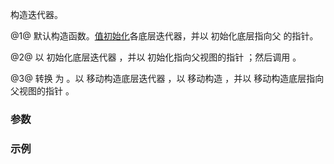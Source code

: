 {{cpp/ranges/join_view/iterator/title|''iterator''}}
{{cpp/ranges/join_view/navbar}}

{{dcl begin}}
{{dcl|num=1|since=c++20|1=
/*iterator*/() requires std::default_initializable&lt;OuterIter&gt; &amp;&amp;
                        std::default_initializable&lt;InnerIter&gt; = default;
}}
{{dcl|num=2|since=c++20|1=
constexpr /*iterator*/( Parent&amp; parent, OuterIter outer );
}}
{{dcl|num=3|since=c++20|1=
constexpr /*iterator*/( /*iterator*/&lt;!Const&gt; i )
    requires Const &amp;&amp;
             std::convertible_to&lt;ranges::iterator_t&lt;V&gt;, OuterIter&gt; &amp;&amp;
             std::convertible_to&lt;ranges::iterator_t&lt;InnerRng&gt;, InnerIter&gt;;
}}
{{dcl end}}

构造迭代器。

@1@ 默认构造函数。[[cpp/language/value initialization|值初始化]]各底层迭代器，并以 {{c|nullptr}} 初始化底层指向父 {{lc|ranges::join_view}} 的指针。

@2@ 以 {{c|std::move(outer)}} 初始化底层迭代器 {{rlpi|/#数据成员|outer_}}，并以 {{c|std::addressof(parent)}} 初始化指向父视图的指针 {{rlpi|/#数据成员|parent_}}；然后调用 {{rlpf|satisfy}}。

@3@ 转换 {{c|/*iterator*/&lt;false&gt;}} 为 {{c|/*iterator*/&lt;true&gt;}}。以 {{c|std::move(i.outer_)}} 移动构造底层迭代器 {{rlpi|/#数据成员|outer_}}，以 {{c|std::move(i.inner_)}} 移动构造 {{rlpi|/#数据成员|inner_}}，并以 {{c|i.parent_}} 移动构造底层指向父视图的指针 {{rlpi|/#数据成员|parent_}}。

===参数===
{{par begin}}
{{par|parent|（可能 const 限定的）{{lc|ranges::join_view}}}}
{{par|outer|指向（可能 const 限定的）{{c|ranges::iterator_t&lt;Base&gt;}} 的迭代器}}
{{par|i|{{c|/*iterator*/&lt;false&gt;}}}}
{{par end}}

===示例===
{{example
|code=
|output=
}}

{{langlinks|de|en|es|ja|ru}}